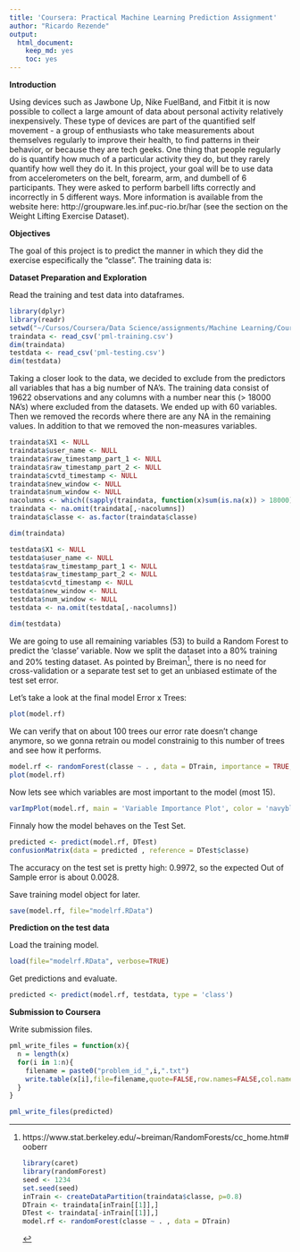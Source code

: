 ```yaml
---
title: 'Coursera: Practical Machine Learning Prediction Assignment'
author: "Ricardo Rezende"
output:
  html_document:
    keep_md: yes
    toc: yes
---
```


**Introduction**

Using devices such as Jawbone Up, Nike FuelBand, and Fitbit it is now possible to collect a large amount of data about personal activity relatively inexpensively. These type of devices are part of the quantified self movement - a group of enthusiasts who take measurements about themselves regularly to improve their health, to find patterns in their behavior, or because they are tech geeks. One thing that people regularly do is quantify how much of a particular activity they do, but they rarely quantify how well they do it. In this project, your goal will be to use data from accelerometers on the belt, forearm, arm, and dumbell of 6 participants. They were asked to perform barbell lifts correctly and incorrectly in 5 different ways. More information is available from the website here: http://groupware.les.inf.puc-rio.br/har (see the section on the Weight Lifting Exercise Dataset).

**Objectives**

The goal of this project is to predict the manner in which they did the exercise especifically the "classe". The training data is:

**Dataset Preparation and Exploration**

Read the training and test data into dataframes.

```r
library(dplyr)
library(readr)
setwd("~/Cursos/Coursera/Data Science/assignments/Machine Learning/Course Project")
traindata <- read_csv('pml-training.csv')
dim(traindata)
testdata <- read_csv('pml-testing.csv')
dim(testdata)
```

Taking a closer look to the data, we decided to exclude from the predictors all variables that has a big number of NA's. The training data consist of 19622 observations and any columns with a number near this (> 18000 NA's) where excluded from the datasets. We ended up with 60 variables. Then we removed the records where there are any NA in the remaining values. In addition to that we removed the non-measures variables.

```r
traindata$X1 <- NULL
traindata$user_name <- NULL
traindata$raw_timestamp_part_1 <- NULL
traindata$raw_timestamp_part_2 <- NULL
traindata$cvtd_timestamp <- NULL
traindata$new_window <- NULL
traindata$num_window <- NULL
nacolumns <- which((sapply(traindata, function(x)sum(is.na(x)) > 18000)))
traindata <- na.omit(traindata[,-nacolumns])
traindata$classe <- as.factor(traindata$classe)

dim(traindata)

testdata$X1 <- NULL
testdata$user_name <- NULL
testdata$raw_timestamp_part_1 <- NULL
testdata$raw_timestamp_part_2 <- NULL
testdata$cvtd_timestamp <- NULL
testdata$new_window <- NULL
testdata$num_window <- NULL
testdata <- na.omit(testdata[,-nacolumns])

dim(testdata)
```

We are going to use all remaining variables (53) to build a Random Forest to predict the 'classe' variable.
Now we split the dataset into a 80% training and 20% testing dataset. 
As pointed by Breiman[^Breiman], there is no need for cross-validation or a separate test set to get an unbiased estimate of the test set error.

[^Breiman]: https://www.stat.berkeley.edu/~breiman/RandomForests/cc_home.htm#ooberr
```r
library(caret)
library(randomForest)
seed <- 1234
set.seed(seed)
inTrain <- createDataPartition(traindata$classe, p=0.8)
DTrain <- traindata[inTrain[[1]],]
DTest <- traindata[-inTrain[[1]],]
model.rf <- randomForest(classe ~ . , data = DTrain)
```

Let's take a look at the final model Error x Trees:

```r
plot(model.rf)
```

We can verify that on about 100 trees our error rate doesn't change anymore, so we gonna retrain ou model constrainig to this number of trees and see how it performs.

```r
model.rf <- randomForest(classe ~ . , data = DTrain, importance = TRUE, ntree = 100)
plot(model.rf)
```

Now lets see which variables are most important to the model (most 15).

```r
varImpPlot(model.rf, main = 'Variable Importance Plot', color = 'navyblue', bg = 'red', n.var = 15)
```

Finnaly how the model behaves on the Test Set.

```r
predicted <- predict(model.rf, DTest)
confusionMatrix(data = predicted , reference = DTest$classe)
```

The accuracy on the test set is pretty high: 0.9972, so the expected Out of Sample error is about 0.0028.

Save training model object for later.

```r
save(model.rf, file="modelrf.RData")
```

**Prediction on the test data**

Load the training model.

```r
load(file="modelrf.RData", verbose=TRUE)
```

Get predictions and evaluate.

```r
predicted <- predict(model.rf, testdata, type = 'class')
```

**Submission to Coursera**

Write submission files.

```r
pml_write_files = function(x){
  n = length(x)
  for(i in 1:n){
    filename = paste0("problem_id_",i,".txt")
    write.table(x[i],file=filename,quote=FALSE,row.names=FALSE,col.names=FALSE)
  }
}

pml_write_files(predicted)
```
